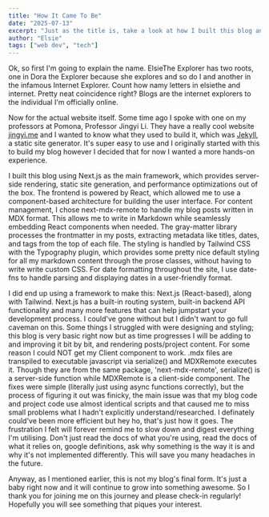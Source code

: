 ```yaml
---
title: "How It Came To Be"
date: "2025-07-13"
excerpt: "Just as the title is, take a look at how I built this blog and the choices I made."
author: "Elsie"
tags: ["web dev", "tech"]
---
```


Ok, so first I'm going to explain the name. ElsieThe Explorer has two roots, one in Dora the Explorer because she explores and so do I and another in the infamous Internet Explorer. Count how namy letters in elsiethe and internet. Pretty neat coincidence right? Blogs are the internet explorers to the individual I'm officially online.

Now for the actual website itself. Some time ago I spoke with one on my professors at Pomona, Professor Jingyi Li. They have a really cool website [jingyi.me](https://jingyi.me) and I wanted to know what they used to build it, which was [Jekyll](https://jekyllrb.com), a static site generator. It's super easy to use and I originally started with this to build my blog however I decided that for now I wanted a more hands-on experience.

I built this blog using Next.js as the main framework, which provides server-side rendering, static site generation, and performance optimizations out of the box. The frontend is powered by React, which allowed me to use a component-based architecture for building the user interface.
For content management, I chose next-mdx-remote to handle my blog posts written in MDX format. This allows me to write in Markdown while seamlessly embedding React components when needed. The gray-matter library processes the frontmatter in my posts, extracting metadata like titles, dates, and tags from the top of each file.
The styling is handled by Tailwind CSS with the Typography plugin, which provides some pretty nice default styling for all my markdown content through the prose classes, without having to write write custom CSS. For date formatting throughout the site, I use date-fns to handle parsing and displaying dates in a user-friendly format.

I did end up using a framework to make this: Next.js (React-based), along with Tailwind. Next.js has a built-in routing system, built-in backend API functionality and many more features that can help jumpstart your development process. I could've gone without but I didn't want to go full caveman on this. Some things I struggled with were designing and styling; this blog is very basic right now but as time progresses I will be adding to and improving it bit by bit, and rendering posts/project content. For some reason I could NOT get my Client component to work. .mdx files are transpiled to executable javascript via serialize() and MDXRemote executes it. Though they are from the same package, 'next-mdx-remote', serialize() is a server-side function while MDXRemote is a client-side component. The fixes were simple (literally just using async functions correctly), but the process of figuring it out was finicky, the main issue was that my blog code and project code use almost identical scripts and that caused me to miss small problems what I hadn't explicitly understand/researched. I definately could've been more efficient but hey ho, that's just how it goes. The frustration I felt will forever remind me to slow down and digest everything I'm utilising. Don't just read the docs of what you're using, read the docs of what it relies on, google definitions, ask why something is the way it is and why it's not implemented differently. This will save you many headaches in the future.

Anyway, as I mentioned earlier, this is not my blog's final form. It's just a baby right now and it will continue to grow into something awesome. So I thank you for joining me on this journey and please check-in regularly! Hopefully you will see something that piques your interest.